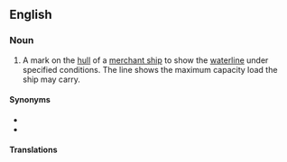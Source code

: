 ==English==

===Noun===
{{en-noun|head=[[international|International]] [[load|Load]] [[line|Line]]}}

# {{lb|en|nautical}} A mark on the [[hull]] of a [[merchant ship]] to show the [[waterline]] under specified conditions. The line shows the maximum capacity load the ship may carry.

====Synonyms====
* {{l|en|Plimsoll line}}
* {{l|en|Plimsoll mark}}

====Translations====
{{trans-see|mark to show waterline|Plimsoll line}}